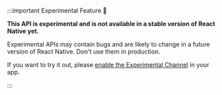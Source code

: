 :::important Experimental Feature 🧪

**This API is experimental and is not available in a stable version of React Native yet.**

Experimental APIs may contain bugs and are likely to change in a future version of React Native. Don't use them in production.

If you want to try it out, please [enable the Experimental Channel](releases/release-levels) in your app.

:::
